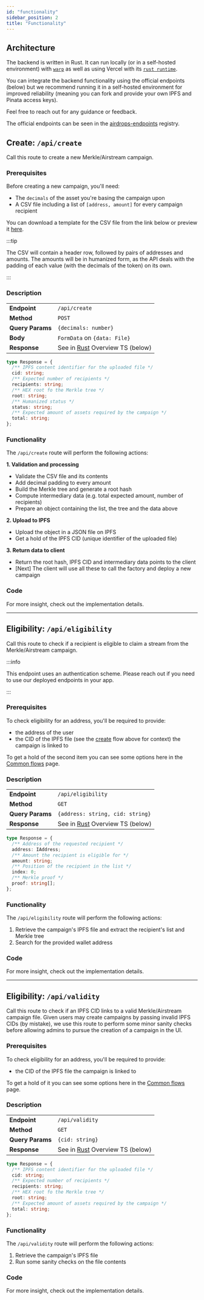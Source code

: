 ```yaml
---
id: "functionality"
sidebar_position: 2
title: "Functionality"
---
```


## Architecture

The backend is written in Rust. It can run locally (or in a self-hosted environment) with
[`warp`](https://github.com/seanmonstar/warp) as well as using Vercel with its
[`rust runtime`](https://github.com/vercel-community/rust).

You can integrate the backend functionality using the official endpoints (below) but we recommend running it in a
self-hosted environment for improved reliability (meaning you can fork and provide your own IPFS and Pinata access
keys).

Feel free to reach out for any guidance or feedback.

The official endpoints can be seen in the [airdrops-endpoints](/api/airdrops/endpoints) registry.

## Create: `/api/create`

Call this route to create a new Merkle/Airstream campaign.

### Prerequisites

Before creating a new campaign, you'll need:

- The `decimals` of the asset you're basing the campaign upon
- A CSV file including a list of `[address, amount]` for every campaign recipient

You can download a template for the CSV file from the link below or preview it
[here](https://github.com/sablier-labs/sablier-labs.github.io/blob/1933e3b5176c93b236d9a483683dad3a282cc39a/templates/airstream-template.csv).

<LinkPreview
  href="https://files.sablier.com/templates/airstream-template.csv"
  icon="github"
  subtitle="airstream-template.csv"
  title="Sablier Template for Airstreams (CSV)"
/>

:::tip

The CSV will contain a header row, followed by pairs of addresses and amounts. The amounts will be in humanized form, as
the API deals with the padding of each value (with the decimals of the token) on its own.

:::

### Description

|                  |                                                                                                                          |
| :--------------- | ------------------------------------------------------------------------------------------------------------------------ |
| **Endpoint**     | `/api/create`                                                                                                            |
| **Method**       | `POST`                                                                                                                   |
| **Query Params** | `{decimals: number}`                                                                                                     |
| **Body**         | `FormData` on `{data: File}`                                                                                             |
| **Response**     | See in [Rust](https://github.com/sablier-labs/merkle-api/blob/main/src/data_objects/response.rs#L22) Overview TS (below) |

```typescript
type Response = {
  /** IPFS content identifier for the uploaded file */
  cid: string;
  /** Expected number of recipients */
  recipients: string;
  /** HEX root fo the Merkle tree */
  root: string;
  /** Humanized status */
  status: string;
  /** Expected amount of assets required by the campaign */
  total: string;
};
```

### Functionality

The `/api/create` route will perform the following actions:

**1. Validation and processing**

- Validate the CSV file and its contents
- Add decimal padding to every amount
- Build the Merkle tree and generate a root hash
- Compute intermediary data (e.g. total expected amount, number of recipients)
- Prepare an object containing the list, the tree and the data above

**2. Upload to IPFS**

- Upload the object in a JSON file on IPFS
- Get a hold of the IPFS CID (unique identifier of the uploaded file)

**3. Return data to client**

- Return the root hash, IPFS CID and intermediary data points to the client
- [Next] The client will use all these to call the factory and deploy a new campaign

### Code

For more insight, check out the implementation details.

<LinkPreview
  href="https://github.com/sablier-labs/merkle-api/blob/main/src/controller/create.rs"
  icon="github"
  subtitle="Github - sablier-labs/merkle-api"
  title="create.rs"
/>

---

## Eligibility: `/api/eligibility`

Call this route to check if a recipient is eligible to claim a stream from the Merkle/Airstream campaign.

:::info

This endpoint uses an authentication scheme. Please reach out if you need to use our deployed endpoints in your app.

:::

### Prerequisites

To check eligibility for an address, you'll be required to provide:

- the address of the user
- the CID of the IPFS file (see the [create](/api/airdrops/merkle-api/functionality#create-apicreate) flow above for
  context) the campaign is linked to

To get a hold of the second item you can see some options here in the
[Common flows](/api/airdrops/merkle-api/examples#get-a-campaigns-cid) page.

### Description

|                  |                                                                                                                          |
| :--------------- | ------------------------------------------------------------------------------------------------------------------------ |
| **Endpoint**     | `/api/eligibility`                                                                                                       |
| **Method**       | `GET`                                                                                                                    |
| **Query Params** | `{address: string, cid: string}`                                                                                         |
| **Response**     | See in [Rust](https://github.com/sablier-labs/merkle-api/blob/main/src/data_objects/response.rs#L32) Overview TS (below) |

```typescript
type Response = {
  /** Address of the requested recipient */
  address: IAddress;
  /** Amount the recipient is eligible for */
  amount: string;
  /** Position of the recipient in the list */
  index: 0;
  /** Merkle proof */
  proof: string[];
};
```

### Functionality

The `/api/eligibility` route will perform the following actions:

1. Retrieve the campaign's IPFS file and extract the recipient's list and Merkle tree
2. Search for the provided wallet address

### Code

For more insight, check out the implementation details.

<LinkPreview
  href="https://github.com/sablier-labs/merkle-api/blob/main/src/controller/eligibility.rs"
  icon="github"
  subtitle="Github - sablier-labs/merkle-api"
  title="eligibility.rs"
/>

---

## Eligibility: `/api/validity`

Call this route to check if an IPFS CID links to a valid Merkle/Airstream campaign file. Given users may create
campaigns by passing invalid IPFS CIDs (by mistake), we use this route to perform some minor sanity checks before
allowing admins to pursue the creation of a campaign in the UI.

### Prerequisites

To check eligibility for an address, you'll be required to provide:

- the CID of the IPFS file the campaign is linked to

To get a hold of it you can see some options here in the
[Common flows](/api/airdrops/merkle-api/examples#get-a-campaigns-cid) page.

### Description

|                  |                                                                                                                          |
| :--------------- | ------------------------------------------------------------------------------------------------------------------------ |
| **Endpoint**     | `/api/validity`                                                                                                          |
| **Method**       | `GET`                                                                                                                    |
| **Query Params** | `{cid: string}`                                                                                                          |
| **Response**     | See in [Rust](https://github.com/sablier-labs/merkle-api/blob/main/src/data_objects/response.rs#L41) Overview TS (below) |

```typescript
type Response = {
  /** IPFS content identifier for the uploaded file */
  cid: string;
  /** Expected number of recipients */
  recipients: string;
  /** HEX root fo the Merkle tree */
  root: string;
  /** Expected amount of assets required by the campaign */
  total: string;
};
```

### Functionality

The `/api/validity` route will perform the following actions:

1. Retrieve the campaign's IPFS file
2. Run some sanity checks on the file contents

### Code

For more insight, check out the implementation details.

<LinkPreview
  href="https://github.com/sablier-labs/merkle-api/blob/main/src/controller/validity.rs"
  icon="github"
  subtitle="Github - sablier-labs/merkle-api"
  title="validity.rs"
/>
